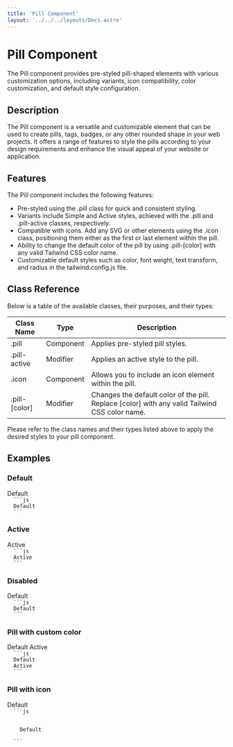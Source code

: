 ```yaml
---
title: 'Pill Component'
layout: '../../../layouts/Docs.astro'
---
```




# Pill Component

The Pill component provides pre-styled pill-shaped elements with various customization options, including variants, icon compatibility, color customization, and default style configuration.

## Description

The Pill component is a versatile and customizable element that can be used to create pills, tags, badges, or any other rounded shape in your web projects. It offers a range of features to style the pills according to your design requirements and enhance the visual appeal of your website or application.

## Features

The Pill component includes the following features:

- Pre-styled using the .pill class for quick and consistent styling.
- Variants include Simple and Active styles, achieved with the .pill and .pill-active classes, respectively.
- Compatible with icons. Add any SVG or other elements using the .icon class, positioning them either as the first or last element within the pill.
- Ability to change the default color of the pill by using .pill-[color] with any valid Tailwind CSS color name.
- Customizable default styles such as color, font weight, text transform, and radius in the tailwind.config.js file.

## Class Reference

Below is a table of the available classes, their purposes, and their types:

| Class Name    | Type      | Description                                                                                    |
| ------------- | --------- | ---------------------------------------------------------------------------------------------- |
| .pill         | Component | Applies pre-styled pill styles.                                                                |
| .pill-active  | Modifier  | Applies an active style to the pill.                                                           |
| .icon         | Component | Allows you to include an icon element within the pill.                                         |
| .pill-[color] | Modifier  | Changes the default color of the pill. Replace [color] with any valid Tailwind CSS color name. |

Please refer to the class names and their types listed above to apply the desired styles to your pill component.

## Examples

### Default

<Preview>
  <span class='pill'>Default</span>
</Preview>
<Code>
  ```js
  <span class='pill'>Default</span>
  ```
</Code>

### Active

<Preview>
  <span class='pill pill-active'>Active</span>
</Preview>
<Code>
  ```js
  <span class='pill pill-active'>Active</span>
  ```
</Code>

### Disabled

<Preview>
  <span class='pill pill-disabled'>Default</span>
</Preview>
<Code>
  ```js
  <span class='pill pill-disabled'>Default</span>
  ```
</Code>

### Pill with custom color

<Preview>
  <span class='pill pill-purple'>Default</span>
  <span class='pill pill-active pill-active-purple'>Active</span>
</Preview>
<Code>
  ```js
  <span class='pill pill-purple'>Default</span>
  <span class='pill pill-active pill-active-purple'>Active</span>
  ```
</Code>

### Pill with icon

<Preview>
  <span class='pill'>
    <IconCheck />
    Default
  </span>
</Preview>
<Code>
  ```js
  <span class='pill'>
    <IconCheck />
    Default
  </span>
  ```
</Code>
